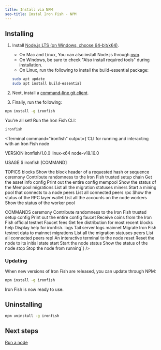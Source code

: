 ```yaml
---
title: Install via NPM
seo-title: Instal Iron Fish - NPM
---
```


## Installing

1. Install [Node.js LTS (on Windows, choose 64-bit/x64)](https://nodejs.org/en/download/).
	- On Mac and Linux, You can also install Node.js through [nvm](https://nvm.sh/).
	- On Windows, be sure to check "Also install required tools" during installation.
	- On Linux, run the following to install the build-essential package:

	```sh
	sudo apt update
	sudo apt install build-essential
	```

2. Next, install a [command-line git client](https://git-scm.com/download).

3. Finally, run the following:

```sh
npm install -g ironfish
```

You're all set! Run the Iron Fish CLI:

```sh
ironfish
```

<Terminal
  command="ironfish"
  output={`CLI for running and interacting with an Iron Fish node

VERSION
  ironfish/1.0.0 linux-x64 node-v18.16.0

USAGE
  $ ironfish [COMMAND]

TOPICS
  blocks      Show the block header of a requested hash or sequence
  ceremony    Contribute randomness to the Iron Fish trusted setup
  chain       Get the asset info
  config      Print out the entire config
  mempool     Show the status of the Mempool
  migrations  List all the migration statuses
  miners      Start a mining pool that connects to a node
  peers       List all connected peers
  rpc         Show the status of the RPC layer
  wallet      List all the accounts on the node
  workers     Show the status of the worker pool

COMMANDS
  ceremony    Contribute randomness to the Iron Fish trusted setup
  config      Print out the entire config
  faucet      Receive coins from the Iron Fish official testnet Faucet
  fees        Get fee distribution for most recent blocks
  help        Display help for ironfish.
  logs        Tail server logs
  mainnet     Migrate Iron Fish testnet data to mainnet
  migrations  List all the migration statuses
  peers       List all connected peers
  repl        An interactive terminal to the node
  reset       Reset the node to its initial state
  start       Start the node
  status      Show the status of the node
  stop        Stop the node from running`}
/>

### Updating

When new versions of Iron Fish are released, you can update through NPM:

```sh
npm install -g ironfish
```

Iron Fish is now ready to use.


## Uninstalling

```sh
npm uninstall -g ironfish
```

## Next steps

[Run a node](/use/get-started/run-a-node)

